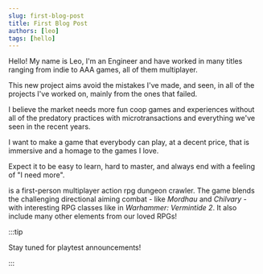 ```yaml
---
slug: first-blog-post
title: First Blog Post
authors: [leo]
tags: [hello]
---
```


Hello! My name is Leo, I'm an Engineer and have worked in many titles ranging from
indie to AAA games, all of them multiplayer.

This new project aims avoid the mistakes I've made, and seen, in all of the projects 
I've worked on, mainly from the ones that failed.

<!-- truncate -->

I believe the market needs more fun coop games and experiences without all of 
the predatory practices with microtransactions and everything we've seen in the
recent years.

I want to make a game that everybody can play, at a decent price, that is immersive
and a homage to the games I love.

Expect it to be easy to learn, hard to master, and always end with a feeling of
"I need more".

_<ProjectTitle/>_ is a first-person multiplayer action rpg dungeon crawler. The 
game blends the challenging directional aiming combat - like _Mordhau_ and _Chilvary_ - 
with interesting RPG classes like in _Warhammer: Vermintide 2_. It also include 
many other elements from our loved RPGs!

:::tip

Stay tuned for playtest announcements!

:::
